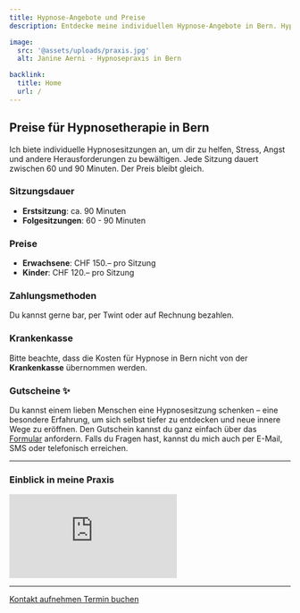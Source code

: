 ```yaml
---
title: Hypnose-Angebote und Preise
description: Entdecke meine individuellen Hypnose-Angebote in Bern. Hypnosetherapie gegen Stress, Ängste und mehr. Kosten werden nicht von der Krankenkasse übernommen.

image:
  src: '@assets/uploads/praxis.jpg'
  alt: Janine Aerni - Hypnosepraxis in Bern

backlink:
  title: Home
  url: /
---
```



## Preise für Hypnosetherapie in Bern

Ich biete individuelle Hypnosesitzungen an, um dir zu helfen, Stress, Angst und andere Herausforderungen zu bewältigen. Jede Sitzung dauert zwischen 60 und 90 Minuten. Der Preis bleibt gleich.

### Sitzungsdauer

- **Erstsitzung**: ca. 90 Minuten
- **Folgesitzungen**: 60 - 90 Minuten

### Preise

- **Erwachsene**: CHF 150.– pro Sitzung
- **Kinder**: CHF 120.– pro Sitzung

### Zahlungsmethoden

Du kannst gerne bar, per Twint oder auf Rechnung bezahlen.

### Krankenkasse

Bitte beachte, dass die Kosten für Hypnose in Bern nicht von der **Krankenkasse** übernommen werden.

### Gutscheine ✨
Du kannst einem lieben Menschen eine Hypnosesitzung schenken – eine besondere Erfahrung, um sich selbst tiefer zu entdecken und neue innere Wege zu eröffnen.
Den Gutschein kannst du ganz einfach über das <a href="/gutschein/" class="text-red-700 underline hover:text-red-800">Formular</a> anfordern. Falls du Fragen hast, kannst du mich auch per E-Mail, SMS oder telefonisch erreichen.

<hr class="border-gray-400" />

<section class="prose sm:prose-lg mt-12">
    <h3>Einblick in meine Praxis</h3>
    <script type="application/ld+json">
      {`
        {
          "@context": "https://schema.org",
          "@type": "VideoObject",
          "name": "Einblick in meine Praxis",
          "description": "Willkommen in meiner Praxis! In diesem Video nehme ich dich mit auf einen Rundgang durch meine Räumlichkeiten, in denen ich meine Hypnosetherapie-Sitzungen in Bern anbiete. ",
          "uploadDate": "2025-01-02T08:00:00+08:00",
          "embedUrl": "https://www.youtube.com/embed/l6ELoEgEtJQ?rel=0&controls=1&modestbranding=1&showinfo=0&color=white&vq=hd1080",
          "thumbnailUrl": "https://img.youtube.com/vi/l6ELoEgEtJQ/maxresdefault.jpg",
          "duration": "PT1M28S"
        }
      `}
    </script> 
    <iframe
        class="w-full aspect-video"
        src="https://www.youtube.com/embed/l6ELoEgEtJQ?si=aVLjQBT5rzYqIVqL?rel=0&controls=1&modestbranding=1&showinfo=0&color=white&vq=hd1080"
        title="Einblick in meine Praxis"
        frameborder="0"
        allow="accelerometer; autoplay; clipboard-write; encrypted-media; gyroscope; picture-in-picture; web-share"
        referrerpolicy="strict-origin-when-cross-origin"
        allowfullscreen></iframe>
</section>

<hr class="border-gray-400" />

<div class="flex flex-wrap gap-4">
  <a data-umami-event="Abhängigkeiten – Button Kontakt" href="/kontakt/" class="inline-flex items-center justify-center px-6 py-3 text-base leading-tight font-bold text-red-600 bg-transparent border border-red-600 rounded-full transition hover:bg-red-500 hover:text-red-50 no-underline">
    <span>Kontakt aufnehmen</span>
  </a>
  <a
    data-umami-event="Open Calendly – Abhängigkeiten"
    href="/termin/"
    class="inline-flex no-prose items-center justify-center px-6 py-3 text-base leading-tight font-bold text-white bg-red-600 border border-red-600 rounded-full transition hover:bg-red-500 hover:text-red-50 no-underline"
  >
    <span>Termin buchen</span>
  </a>
</div>
